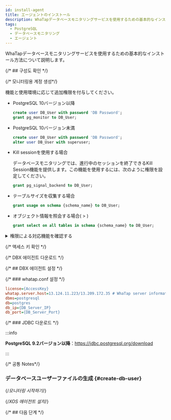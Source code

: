 ```yaml
---
id: install-agent
title: エージェントのインストール
description: WhaTapデータベースモニタリングサービスを使用するための基本的なインストール方法について説明します。
tags:
  - PostgreSQL
  - データベースモニタリング
  - エージェント
---
```



WhaTapデータベースモニタリングサービスを使用するための基本的なインストール方法について説明します。


<Agentsignupguide />

<Youtube ko='e_UpCgapfQY' en='MIo3HRIOt8M' ja='MIo3HRIOt8M' />


<Createprojectv2 />

{/* ## 구성도 확인 */}

<CheckType />

{/* 모니터링용 계정 생성*/}


<Dbcreatemonitoringaccount />

機能と使用環境に応じて追加権限を付与してください。

- PostgreSQL 10バージョン以降

  ```sql title="SQL"
  create user DB_User with password 'DB Password'; 
  grant pg_monitor to DB_User;
  ```

- PostgreSQL 10バージョン未満

  ```sql title="SQL"
  create user DB_User with password 'DB Password';
  alter user DB_User with superuser;
  ```

- Kill sessionを使用する場合

  データベースモニタリングでは、進行中のセッションを終了できる<UI>Kill Session</UI>機能を提供します。この機能を使用するには、次のように権限を設定してください。

  ```sql title="SQL"
  grant pg_signal_backend to DB_User;
  ```

- テーブルサイズを収集する場合

  ```sql title="SQL"
  grant usage on schema {schema_name} to DB_User;
  ```

- オブジェクト情報を照会する場合(<Cmdname sid="side_analysis" className="uitext" /> > <Cmdname sid="side_dbObjectInfo" className="uitext" />)

  ```sql title="SQL"
  grant select on all tables in schema {schema_name} to DB_User;
  ```

<details>

<summary>権限による対応機能を確認する</summary>

**基本権限**外の権限は、ユーザーの環境によって付与する必要はありません。ただし、一部の機能が動作しないことがあります。

<div className="c4-5-30-25-40">

| 権限                                                | command                                                         | メニューと機能                                                                                                                                                                | 詳細履歴                                                          |
| ------------------------------------------------- | --------------------------------------------------------------- | ---------------------------------------------------------------------------------------------------------------------------------------------------------------------- | ------------------------------------------------------------- |
| 基本権限                                              | `grant pg_monitor to whatap;`                                   | <Cmdname sid="side_dbMonitoring" className="uitext" /> / <Cmdname sid="side_multiInstance" className="uitext" /> / <Cmdname sid="side_dbSqlStat" className="uitext" /> | `grant pg_read_all_stats,pg_read_all_settings to DB_User;`と同一 |
| 詳細権限                                              | `grant usage on schema {schema_name} to whatap;`                | <Cmdname sid="side_dbSize" className="uitext" /> / <Cmdname sid="TTL06572" className="uitext" />                                                                       | 当該DBのすべてのスキーマに対して権限が必要                                        |
| ^                                                 | `grant select on all tables in schema {schema_name} to whatap;` | テーブルレイアウトを照会                                                                                                                                                           | -                                                             |
| ^                                                 | `grant pg_read_all_settings to whatap;`                         | パラメータ照会                                                                                                                                                                | 特定のパラメータ値が見えないことがある                                           |
| <Cmdname sid="session_kill" className="uitext" /> | `grant pg_signal_backend to whatap;`                            | <Cmdname sid="active_sessions" className="uitext" /> &gt; <Cmdname sid="session_kill" className="uitext" />                                                            | PostgreSQL 9.6バージョン以下はsuperuser権限が必要                          |

</div>

</details>

{/* 액세스 키 확인 */}

<Accesskeyv2 />

{/* DBX 에이전트 다운로드 */}

<DownloadDBXagent />

{/* ## DBX 에이전트 설정 */}

<SettingsDBXagent />

{/* ### whatap.conf 설정 */}

<Whatapconf />

```ini title='whatap.conf'
license={AccessKey}
whatap.server.host=13.124.11.223/13.209.172.35 # WhaTap server information
dbms=postgresql
db=postgres
db_ip={DB_Server_IP}
db_port={DB_Server_Port} 
```

{/* ### JDBC 다운로드 */}

<JDBCDownload />

:::info

**PostgreSQL 9.2バージョン以降**：https://jdbc.postgresql.org/download

:::

{/* 공통 Notes*/}

<Dbinstallagentcommonnotes />

### データベースユーザーファイルの生成 {#create-db-user}

<DBuserDesc />


<Dbcreatedbuserfilebody />

{/*모니터링 시작하기*/}

<Dbrunagent />

{/*XOS 에이전트 설치*/}

<Dbinstallxosagent />

{/* ## 다음 단계 */}

<NextStep />
